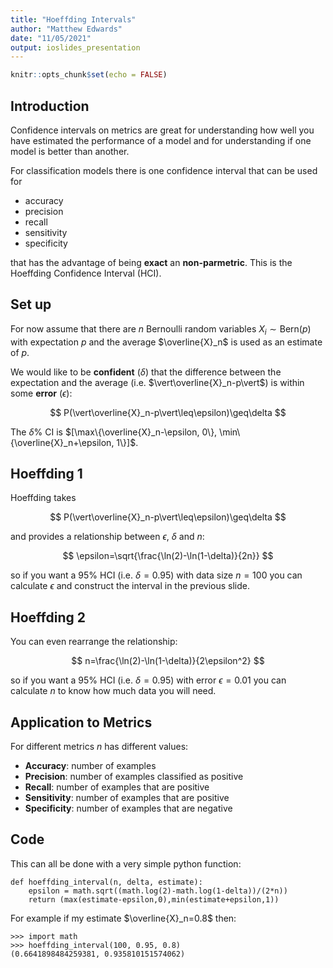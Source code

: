 ```yaml
---
title: "Hoeffding Intervals"
author: "Matthew Edwards"
date: "11/05/2021"
output: ioslides_presentation
---
```


```r
knitr::opts_chunk$set(echo = FALSE)
```

## Introduction

Confidence intervals on metrics are great for understanding how well you have estimated the performance of a model and for understanding if one model is better than another. 

For classification models there is one confidence interval that can be used for 

- accuracy
- precision
- recall
- sensitivity
- specificity 

that has the advantage of being **exact** an **non-parmetric**. This is the Hoeffding Confidence Interval (HCI).

## Set up

For now assume that there are $n$ Bernoulli random variables $X_i\sim\text{Bern}(p)$ with expectation $p$ and the average $\overline{X}_n$ is used as an estimate of $p$. 

We would like to be **confident** ($\delta$) that the difference between the expectation and the average (i.e. $\vert\overline{X}_n-p\vert$) is within some **error** ($\epsilon$):

$$
P(\vert\overline{X}_n-p\vert\leq\epsilon)\geq\delta
$$

The $\delta$% CI is $[\max\{\overline{X}_n-\epsilon, 0\}, \min\{\overline{X}_n+\epsilon, 1\}]$.

## Hoeffding 1

Hoeffding takes

$$
P(\vert\overline{X}_n-p\vert\leq\epsilon)\geq\delta
$$

and provides a relationship between $\epsilon$, $\delta$ and $n$:

$$
\epsilon=\sqrt{\frac{\ln(2)-\ln(1-\delta)}{2n}}
$$

so if you want a 95\% HCI (i.e. $\delta=0.95$) with data size $n=100$ you can calculate $\epsilon$ and construct the interval in the previous slide.

## Hoeffding 2

You can even rearrange the relationship:

$$
n=\frac{\ln(2)-\ln(1-\delta)}{2\epsilon^2}
$$

so if you want a 95\% HCI (i.e. $\delta=0.95$) with error $\epsilon=0.01$ you can calculate $n$ to know how much data you will need.

## Application to Metrics

For different metrics $n$ has different values:

- **Accuracy**: number of examples
- **Precision**: number of examples classified as positive
- **Recall**: number of examples that are positive
- **Sensitivity**: number of examples that are positive
- **Specificity**: number of examples that are negative

## Code

This can all be done with a very simple python function:

```
def hoeffding_interval(n, delta, estimate):
    epsilon = math.sqrt((math.log(2)-math.log(1-delta))/(2*n))
    return (max(estimate-epsilon,0),min(estimate+epsilon,1))
```

For example if my estimate $\overline{X}_n=0.8$ then:

```
>>> import math
>>> hoeffding_interval(100, 0.95, 0.8)
(0.6641898484259381, 0.935810151574062)
```